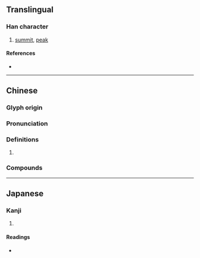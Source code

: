 {{character info}}
==Translingual==

===Han character===
{{Han char|rn=46|rad=山|as=20|sn=23|four=23734|canj=UYBK|ids=⿰山獻}}

# [[summit]], [[peak]]

====References====
* {{Han ref|kx=0323.090|dkj=08651|dj=0623.170|hdz=10809.020|uh=5DD8|ud=24024|bh=F7D6|bd=63446}}

----

==Chinese==
{{zh-forms|s=𪩘}}

===Glyph origin===
{{Han etym}}

===Pronunciation===
{{zh-pron
|m=yǎn
|c=jin5
|mc=y
|oc=y
|cat=
}}

===Definitions===
{{zh-hanzi}}

# {{rfdef|zh}}

===Compounds===
{{zh-der|巘巘|疊巘}}

----

==Japanese==

===Kanji===
{{ja-kanji|grade=|rs=山20}}

# {{rfdef|ja|sort=山20}}

====Readings====
* {{ja-readings|on=げん,ごん,けん|kun=みね}}